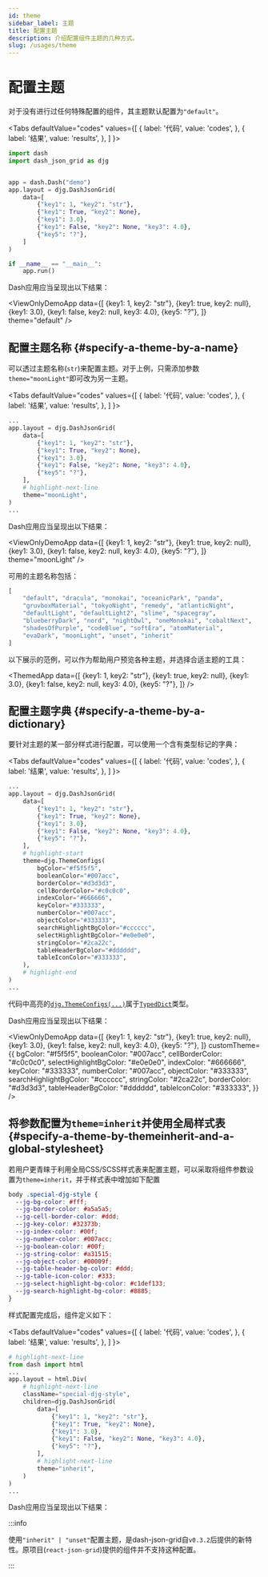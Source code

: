 ```yaml
---
id: theme
sidebar_label: 主题
title: 配置主题
description: 介绍配置组件主题的几种方式。
slug: /usages/theme
---
```




# 配置主题

对于没有进行过任何特殊配置的组件，其主题默认配置为`"default"`。

<Tabs
  defaultValue="codes"
  values={[
    { label: '代码', value: 'codes', },
    { label: '结果', value: 'results', },
  ]
}>

<TabItem value="codes">

```python title="not_themed_example.py" showLineNumbers
import dash
import dash_json_grid as djg


app = dash.Dash("demo")
app.layout = djg.DashJsonGrid(
    data=[
        {"key1": 1, "key2": "str"},
        {"key1": True, "key2": None},
        {"key1": 3.0},
        {"key1": False, "key2": None, "key3": 4.0},
        {"key5": "?"},
    ]
)

if __name__ == "__main__":
    app.run()
```

</TabItem>

<TabItem value="results">

Dash应用应当呈现出以下结果：

<ViewOnlyDemoApp
  data={[
    {key1: 1, key2: "str"},
    {key1: true, key2: null},
    {key1: 3.0},
    {key1: false, key2: null, key3: 4.0},
    {key5: "?"},
  ]}
  theme="default"
/>

</TabItem>

</Tabs>

## 配置主题名称 {#specify-a-theme-by-a-name}

可以透过主题名称(`str`)来配置主题。对于上例，只需添加参数`theme="moonLight"`即可改为另一主题。

<Tabs
  defaultValue="codes"
  values={[
    { label: '代码', value: 'codes', },
    { label: '结果', value: 'results', },
  ]
}>

<TabItem value="codes">

```python showLineNumbers
...
app.layout = djg.DashJsonGrid(
    data=[
        {"key1": 1, "key2": "str"},
        {"key1": True, "key2": None},
        {"key1": 3.0},
        {"key1": False, "key2": None, "key3": 4.0},
        {"key5": "?"},
    ],
    # highlight-next-line
    theme="moonLight",
)
...
```

</TabItem>

<TabItem value="results">

Dash应用应当呈现出以下结果：

<ViewOnlyDemoApp
  data={[
    {key1: 1, key2: "str"},
    {key1: true, key2: null},
    {key1: 3.0},
    {key1: false, key2: null, key3: 4.0},
    {key5: "?"},
  ]}
  theme="moonLight"
/>

</TabItem>

</Tabs>

可用的主题名称包括：

```python
[
    "default", "dracula", "monokai", "oceanicPark", "panda",
    "gruvboxMaterial", "tokyoNight", "remedy", "atlanticNight",
    "defaultLight", "defaultLight2", "slime", "spacegray",
    "blueberryDark", "nord", "nightOwl", "oneMonokai", "cobaltNext",
    "shadesOfPurple", "codeBlue", "softEra", "atomMaterial",
    "evaDark", "moonLight", "unset", "inherit"
]
```

以下展示的范例，可以作为帮助用户预览各种主题，并选择合适主题的工具：

<ThemedApp
  data={[
    {key1: 1, key2: "str"},
    {key1: true, key2: null},
    {key1: 3.0},
    {key1: false, key2: null, key3: 4.0},
    {key5: "?"},
  ]}
/>

## 配置主题字典 {#specify-a-theme-by-a-dictionary}

要针对主题的某一部分样式进行配置，可以使用一个含有类型标记的字典：

<Tabs
  defaultValue="codes"
  values={[
    { label: '代码', value: 'codes', },
    { label: '结果', value: 'results', },
  ]
}>

<TabItem value="codes">

```python showLineNumbers
...
app.layout = djg.DashJsonGrid(
    data=[
        {"key1": 1, "key2": "str"},
        {"key1": True, "key2": None},
        {"key1": 3.0},
        {"key1": False, "key2": None, "key3": 4.0},
        {"key5": "?"},
    ],
    # highlight-start
    theme=djg.ThemeConfigs(
        bgColor="#f5f5f5",
        booleanColor="#007acc",
        borderColor="#d3d3d3",
        cellBorderColor="#c0c0c0",
        indexColor="#666666",
        keyColor="#333333",
        numberColor="#007acc",
        objectColor="#333333",
        searchHighlightBgColor="#cccccc",
        selectHighlightBgColor="#e0e0e0",
        stringColor="#2ca22c",
        tableHeaderBgColor="#dddddd",
        tableIconColor="#333333",
    ),
    # highlight-end
)
...
```

代码中高亮的[`djg.ThemeConfigs(...)`](../../apis/typehints/ThemeConfigs.mdx)属于[`TypedDict`<IconExternalLink/>][link-typeddict]类型。

</TabItem>

<TabItem value="results">

Dash应用应当呈现出以下结果：

<ViewOnlyDemoApp
  data={[
    {key1: 1, key2: "str"},
    {key1: true, key2: null},
    {key1: 3.0},
    {key1: false, key2: null, key3: 4.0},
    {key5: "?"},
  ]}
  customTheme={{
    bgColor: "#f5f5f5",
    booleanColor: "#007acc",
    cellBorderColor: "#c0c0c0",
    selectHighlightBgColor: "#e0e0e0",
    indexColor: "#666666",
    keyColor: "#333333",
    numberColor: "#007acc",
    objectColor: "#333333",
    searchHighlightBgColor: "#cccccc",
    stringColor: "#2ca22c",
    borderColor: "#d3d3d3",
    tableHeaderBgColor: "#dddddd",
    tableIconColor: "#333333",
  }}
/>

</TabItem>

</Tabs>

## 将参数配置为`theme=inherit`并使用全局样式表 {#specify-a-theme-by-themeinherit-and-a-global-stylesheet}

若用户更青睐于利用全局CSS/SCSS样式表来配置主题，可以采取将组件参数设置为`theme=inherit`，并于样式表中增加如下配置

```css
body .special-djg-style {
  --jg-bg-color: #fff;
  --jg-border-color: #a5a5a5;
  --jg-cell-border-color: #ddd;
  --jg-key-color: #32373b;
  --jg-index-color: #00f;
  --jg-number-color: #007acc;
  --jg-boolean-color: #00f;
  --jg-string-color: #a31515;
  --jg-object-color: #00009f;
  --jg-table-header-bg-color: #ddd;
  --jg-table-icon-color: #333;
  --jg-select-highlight-bg-color: #c1def133;
  --jg-search-highlight-bg-color: #8885;
}
```

样式配置完成后，组件定义如下：

<Tabs
  defaultValue="codes"
  values={[
    { label: '代码', value: 'codes', },
    { label: '结果', value: 'results', },
  ]
}>

<TabItem value="codes">

```python showLineNumbers
# highlight-next-line
from dash import html
...
app.layout = html.Div(
    # highlight-next-line
    className="special-djg-style",
    children=djg.DashJsonGrid(
        data=[
            {"key1": 1, "key2": "str"},
            {"key1": True, "key2": None},
            {"key1": 3.0},
            {"key1": False, "key2": None, "key3": 4.0},
            {"key5": "?"},
        ],
        # highlight-next-line
        theme="inherit",
    )
)
...
```

</TabItem>

<TabItem value="results">

Dash应用应当呈现出以下结果：

<div className="special-djg-style">
  <ViewOnlyDemoApp
    data={[
      {key1: 1, key2: "str"},
      {key1: true, key2: null},
      {key1: 3.0},
      {key1: false, key2: null, key3: 4.0},
      {key5: "?"},
    ]}
    theme="inherit"
  />
</div>

</TabItem>

</Tabs>

:::info

使用`"inherit" | "unset"`配置主题，是dash-json-grid自`v0.3.2`后提供的新特性。原项目(`react-json-grid`)提供的组件并不支持这种配置。

:::

[link-typeddict]:https://docs.python.org/zh-cn/3/library/typing.html#typing.TypedDict
